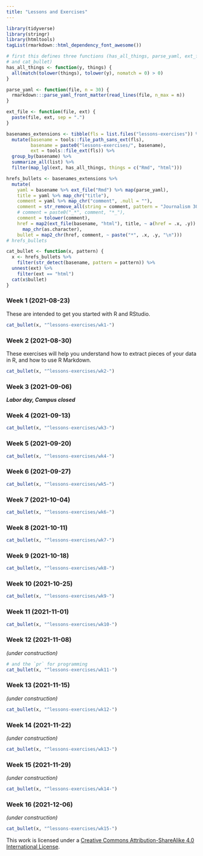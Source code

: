 ```yaml
---
title: "Lessons and Exercises"
---
```


```r
library(tidyverse)
library(stringr)
library(htmltools)
tagList(rmarkdown::html_dependency_font_awesome())
```

```r
# first this defines three functions (has_all_things, parse_yaml, ext_file,  
# and cat_bullet)
has_all_things <- function(y, things) {
  all(match(tolower(things), tolower(y), nomatch = 0) > 0)
}

parse_yaml <- function(file, n = 30) {
  rmarkdown:::parse_yaml_front_matter(read_lines(file, n_max = n))
}

ext_file <- function(file, ext) {
  paste(file, ext, sep = ".")
}
```

```r
basenames_extensions <- tibble(fls = list.files("lessons-exercises")) %>%
  mutate(basename = tools::file_path_sans_ext(fls),
         basename = paste0("lessons-exercises/", basename),
         ext = tools::file_ext(fls)) %>% 
  group_by(basename) %>% 
  summarize_all(list) %>% 
  filter(map_lgl(ext, has_all_things, things = c("Rmd", "html")))

hrefs_bullets <- basenames_extensions %>% 
  mutate(
    yaml = basename %>% ext_file("Rmd") %>% map(parse_yaml),
    title = yaml %>% map_chr("title"),
    comment = yaml %>% map_chr("comment", .null = ""),
    comment = str_remove_all(string = comment, pattern = "Journalism 303: "),
    # comment = paste0("_*", comment, "*_"),
    comment = tolower(comment),
    href = map2(ext_file(basename, "html"), title, ~ a(href = .x, .y)) %>%
      map_chr(as.character),
    bullet = map2_chr(href, comment, ~ paste("*", .x, .y, "\n")))
# hrefs_bullets
```

```r
cat_bullet <- function(x, pattern) {
  x <- hrefs_bullets %>% 
    filter(str_detect(basename, pattern = pattern)) %>%
  unnest(ext) %>%
    filter(ext == "html")
  cat(x$bullet)
}
```


### Week 1 (2021-08-23)

These are intended to get you started with R and RStudio.

```r
cat_bullet(x, "^lessons-exercises/wk1-")
```


### Week 2 (2021-08-30)

These exercises will help you understand how to extract pieces of your data in R, and how to use R Markdown. 

```r
cat_bullet(x, "^lessons-exercises/wk2-")
```

### Week 3 (2021-09-06)

***Labor day, Campus closed***

### Week 4 (2021-09-13)

```r
cat_bullet(x, "^lessons-exercises/wk3-")
```

### Week 5 (2021-09-20)

```r
cat_bullet(x, "^lessons-exercises/wk4-")
```

### Week 6 (2021-09-27)

```r
cat_bullet(x, "^lessons-exercises/wk5-")
```

### Week 7 (2021-10-04)

```r
cat_bullet(x, "^lessons-exercises/wk6-")
```

### Week 8 (2021-10-11)

```r
cat_bullet(x, "^lessons-exercises/wk7-")
```

### Week 9 (2021-10-18)


```r
cat_bullet(x, "^lessons-exercises/wk8-")
```

### Week 10 (2021-10-25)

```r
cat_bullet(x, "^lessons-exercises/wk9-")
```

### Week 11 (2021-11-01)

```r
cat_bullet(x, "^lessons-exercises/wk10-")
```

### Week 12 (2021-11-08)

*(under construction)*

```r
# and the `pr` for programming
cat_bullet(x, "^lessons-exercises/wk11-")
```

### Week 13 (2021-11-15)

*(under construction)*

```r
cat_bullet(x, "^lessons-exercises/wk12-")
```

### Week 14 (2021-11-22)

*(under construction)*

```r
cat_bullet(x, "^lessons-exercises/wk13-")
```

### Week 15 (2021-11-29)

*(under construction)*

```r
cat_bullet(x, "^lessons-exercises/wk14-")
```

### Week 16 (2021-12-06)

*(under construction)*

```r
cat_bullet(x, "^lessons-exercises/wk15-")
```




This work is licensed under a [Creative Commons Attribution-ShareAlike 4.0 International License](https://creativecommons.org/licenses/by-sa/4.0/).

